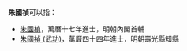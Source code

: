 '''朱國禎'''可以指：

*[[朱國楨|朱國楨]]，萬曆十七年進士，明朝內閣首輔
*[[朱國禎_(武功)|朱國禎 (武功)]]，萬曆四十四年進士，明朝壽光縣知縣

{{消歧義|cat=三字朱姓人名消歧義|guo}}